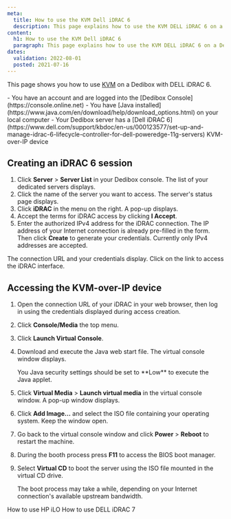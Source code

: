 ```yaml
---
meta:
  title: How to use the KVM Dell iDRAC 6
  description: This page explains how to use the KVM DELL iDRAC 6 on a Dedibox
content:
  h1: How to use the KVM Dell iDRAC 6
  paragraph: This page explains how to use the KVM DELL iDRAC 6 on a Dedibox
dates:
  validation: 2022-08-01
  posted: 2021-07-16
---
```


This page shows you how to use [KVM](/dedibox/kvm-over-ip/concepts/#kvm-over-ip) on a Dedibox with DELL iDRAC 6.

<Message type="requirement">
  - You have an account and are logged into the [Dedibox Console](https://console.online.net) 
  - You have [Java installed](https://www.java.com/en/download/help/download_options.html) on your local computer
  - Your Dedibox server has a [Dell iDRAC 6](https://www.dell.com/support/kbdoc/en-us/000123577/set-up-and-manage-idrac-6-lifecycle-controller-for-dell-poweredge-11g-servers) KVM-over-IP device  
</Message>

## Creating an iDRAC 6 session

1. Click **Server** > **Server List** in your Dedibox console. The list of your dedicated servers displays.
2. Click the name of the server you want to access. The server's status page displays.
3. Click **iDRAC** in the menu on the right. A pop-up displays.
    <Lightbox src="scaleway_idrac.webp" alt="" />
4. Accept the terms for iDRAC access by clicking **I Accept**.
5. Enter the authorized IPv4 address for the iDRAC connection. The IP address of your Internet connection is already pre-filled in the form. Then click **Create** to generate your credentials.
    <Message type="note">
      Currently only IPv4 addresses are accepted.
    </Message>

The connection URL and your credentials display. Click on the link to access the iDRAC interface.

## Accessing the KVM-over-IP device 

1. Open the connection URL of your iDRAC in your web browser, then log in using the credentials displayed during access creation. 
2. Click **Console/Media** the top menu.
    <Lightbox src="scaleway_idrac_console.webp" alt="" />
3. Click **Launch Virtual Console**. 
    <Lightbox src="scaleway_idrac_launch_console.webp"  alt="" />
4. Download and execute the Java web start file. The virtual console window displays.
    <Lightbox src="scaleway_idrac6_virtual_console.webp" width="" />

    <Message typ="tip">
      You Java security settings should be set to **Low** to execute the Java applet.
    </Message>
5. Click **Virtual Media** > **Launch virtual media** in the virtual console window. A pop-up window displays.
6. Click **Add Image...**  and select the ISO file containing your operating system. Keep the window open. 
7. Go back to the virtual console window and click **Power** > **Reboot** to restart the machine. 
8. During the booth process press **F11** to access the BIOS boot manager.
    <Lightbox src="scaleway_idrac6_boot_manager.webp" width="" />
9. Select **Virtual CD** to boot the server using the ISO file mounted in the virtual CD drive.
    <Lightbox src="scaleway_idrac6_virtual_cd.webp" width="" />

    <Message type="note">
      The boot process may take a while, depending on your Internet connection's available upstream bandwidth. 
    </Message>


<Navigation title="See Also">
  <PreviousButton to="/dedibox/kvm-over-ip/how-to/hp-ilo/">How to use HP iLO</PreviousButton>
  <NextButton to="/dedibox/kvm-over-ip/how-to/dell-idrac7/">How to use DELL iDRAC 7</NextButton>
</Navigation>